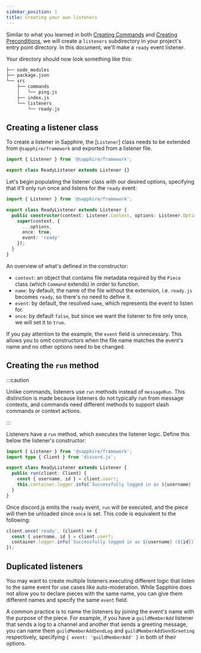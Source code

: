 ```yaml
---
sidebar_position: 1
title: Creating your own listeners
---
```


Similar to what you learned in both [Creating Commands][creating-commands] and [Creating Preconditions][creating-preconditions],
we will create a `listeners` subdirectory in your project's entry point directory.
In this document, we'll make a `ready` event listener.

Your directory should now look something like this:

```bash {7-8}
├── node_modules
├── package.json
└── src
    ├── commands
    │   └── ping.js
    ├── index.js
    └── listeners
        └── ready.js
```

## Creating a listener class

To create a listener in Sapphire, the [`Listener`] class needs to be extended from `@sapphire/framework` and exported
from a listener file.

```typescript ts2esm2cjs
import { Listener } from '@sapphire/framework';

export class ReadyListener extends Listener {}
```

Let's begin populating the listener class with our desired options, specifying that it'll only run once and listens for
the `ready` event:

```typescript ts2esm2cjs|{4-10}|{4-10}
import { Listener } from '@sapphire/framework';

export class ReadyListener extends Listener {
  public constructor(context: Listener.Context, options: Listener.Options) {
    super(context, {
      ...options,
      once: true,
      event: 'ready'
    });
  }
}
```

An overview of what's defined in the constructor:

- `context`: an object that contains file metadata required by the `Piece` class (which `Command` extends) in order to
  function.
- `name`: by default, the name of the file without the extension, i.e. `ready.js` becomes `ready`, so there's no need to
  define it.
- `event`: by default, the resolved `name`, which represents the event to listen for.
- `once`: by default `false`, but since we want the listener to fire only once, we will set it to `true`.

If you pay attention to the example, the `event` field is unnecessary. This allows you to omit constructors when the
file name matches the event's name and no other options need to be changed.

## Creating the `run` method

:::caution

Unlike commands, listeners use `run` methods instead of `messageRun`. This distinction is made because listeners do not
typically run from message contexts, and commands need different methods to support slash commands or context actions.

:::

Listeners have a `run` method, which executes the listener logic. Define this below the listener's constructor:

```typescript ts2esm2cjs|{4-7}|{5-8}
import { Listener } from '@sapphire/framework';
import type { Client } from 'discord.js';

export class ReadyListener extends Listener {
  public run(client: Client) {
    const { username, id } = client.user!;
    this.container.logger.info(`Successfully logged in as ${username} (${id})`);
  }
}
```

Once discord.js emits the `ready` event, `run` will be executed, and the piece will then be unloaded since `once` is
set. This code is equivalent to the following:

```typescript ts2esm2cjs
client.once('ready', (client) => {
  const { username, id } = client.user!;
  container.logger.info(`Successfully logged in as ${username} (${id})`);
});
```

## Duplicated listeners

You may want to create multiple listeners executing different logic that listen to the same event for use cases like
auto-moderation. While Sapphire does not allow you to declare pieces with the same name, you can give them different
names and specify the same `event` field.

A common practice is to name the listeners by joining the event's name with the purpose of the piece. For example, if
you have a `guildMemberAdd` listener that sends a log to a channel and another that sends a greeting message, you can
name them `guildMemberAddSendLog` and `guildMemberAddSendGreeting` respectively, specifying
`{ event: 'guildMemberAdd' }` in both of their options.

[creating-commands]: ../getting-started/creating-a-basic-command
[creating-preconditions]: ../preconditions/creating-your-own-preconditions

